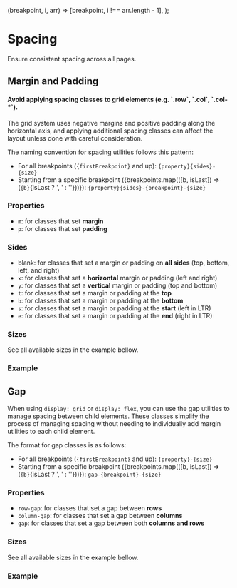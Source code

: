 
  (breakpoint, i, arr) => [breakpoint, i !== arr.length - 1],
);

<Meta of={SpacingStories} />

# Spacing

<div className="lead">Ensure consistent spacing across all pages.</div>

## Margin and Padding

<div className="banner banner-info">
  <h4 className="banner-heading my-0">
    Avoid applying spacing classes to grid elements (e.g. `.row`, `.col`, `.col-*`).
  </h4>
  <p>
    The grid system uses negative margins and positive padding along the horizontal axis, and
    applying additional spacing classes can affect the layout unless done with careful
    consideration.
  </p>
</div>

The naming convention for spacing utilities follows this pattern:

- For all breakpoints (<code>{firstBreakpoint}</code> and up): `{property}{sides}-{size}`
- Starting from a specific breakpoint ({breakpoints.map(([b, isLast]) => (<span key={b}><code>{b}</code>{isLast ? ', ' : ''}</span>))}): `{property}{sides}-{breakpoint}-{size}`

### Properties

- `m`: for classes that set <strong>margin</strong>
- `p`: for classes that set <strong>padding</strong>

### Sides

- blank: for classes that set a margin or padding on <strong>all sides</strong> (top, bottom, left, and right)
- `x`: for classes that set a <strong>horizontal</strong> margin or padding (left and right)
- `y`: for classes that set a <strong>vertical</strong> margin or padding (top and bottom)
- `t`: for classes that set a margin or padding at the <strong>top</strong>
- `b`: for classes that set a margin or padding at the <strong>bottom</strong>
- `s`: for classes that set a margin or padding at the <strong>start</strong> (left in LTR)
- `e`: for classes that set a margin or padding at the <strong>end</strong> (right in LTR)

### Sizes

See all available sizes in the example bellow.

### Example

<Canvas sourceState="shown" of={SpacingStories.MarginAndPadding} />
<div className="hide-col-default">
  <Controls of={SpacingStories.MarginAndPadding} />
</div>

## Gap

When using `display: grid` or `display: flex`, you can use the gap utilities to manage spacing between child elements.
These classes simplify the process of managing spacing without needing to individually add margin utilities to each child element.

The format for gap classes is as follows:

- For all breakpoints (<code>{firstBreakpoint}</code> and up): `{property}-{size}`
- Starting from a specific breakpoint ({breakpoints.map(([b, isLast]) => (<span key={b}><code>{b}</code>{isLast ? ', ' : ''}</span>))}): `gap-{breakpoint}-{size}`

### Properties

- `row-gap`: for classes that set a gap between <strong>rows</strong>
- `column-gap`: for classes that set a gap between <strong>columns</strong>
- `gap`: for classes that set a gap between both <strong>columns and rows</strong>

### Sizes

See all available sizes in the example bellow.

### Example

<Canvas sourceState="shown" of={SpacingStories.Gap} />
<div className="hide-col-default">
  <Controls of={SpacingStories.Gap} />
</div>
